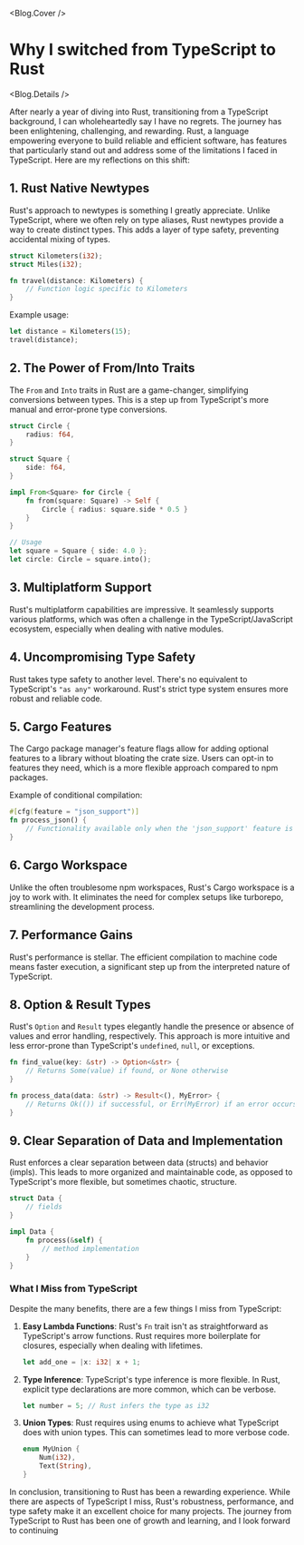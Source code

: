 
<Blog.Cover />

# Why I switched from TypeScript to Rust

<Blog.Details />

After nearly a year of diving into Rust, transitioning from a TypeScript background, I can wholeheartedly say I have no regrets. The journey has been enlightening, challenging, and rewarding. Rust, a language empowering everyone to build reliable and efficient software, has features that particularly stand out and address some of the limitations I faced in TypeScript. Here are my reflections on this shift:

## 1. Rust Native Newtypes

Rust's approach to newtypes is something I greatly appreciate. Unlike TypeScript, where we often rely on type aliases, Rust newtypes provide a way to create distinct types. This adds a layer of type safety, preventing accidental mixing of types.

```rust
struct Kilometers(i32);
struct Miles(i32);

fn travel(distance: Kilometers) {
    // Function logic specific to Kilometers
}
```

Example usage:

```rust
let distance = Kilometers(15);
travel(distance);
```

## 2. The Power of From/Into Traits

The `From` and `Into` traits in Rust are a game-changer, simplifying conversions between types. This is a step up from TypeScript's more manual and error-prone type conversions.

```rust
struct Circle {
    radius: f64,
}

struct Square {
    side: f64,
}

impl From<Square> for Circle {
    fn from(square: Square) -> Self {
        Circle { radius: square.side * 0.5 }
    }
}

// Usage
let square = Square { side: 4.0 };
let circle: Circle = square.into();
```

## 3. Multiplatform Support

Rust's multiplatform capabilities are impressive. It seamlessly supports various platforms, which was often a challenge in the TypeScript/JavaScript ecosystem, especially when dealing with native modules.

## 4. Uncompromising Type Safety

Rust takes type safety to another level. There's no equivalent to TypeScript's `"as any"` workaround. Rust's strict type system ensures more robust and reliable code.

## 5. Cargo Features

The Cargo package manager's feature flags allow for adding optional features to a library without bloating the crate size. Users can opt-in to features they need, which is a more flexible approach compared to npm packages.

Example of conditional compilation:

```rust
#[cfg(feature = "json_support")]
fn process_json() {
    // Functionality available only when the 'json_support' feature is enabled
}
```

## 6. Cargo Workspace

Unlike the often troublesome npm workspaces, Rust's Cargo workspace is a joy to work with. It eliminates the need for complex setups like turborepo, streamlining the development process.

## 7. Performance Gains

Rust's performance is stellar. The efficient compilation to machine code means faster execution, a significant step up from the interpreted nature of TypeScript.

## 8. Option & Result Types

Rust's `Option` and `Result` types elegantly handle the presence or absence of values and error handling, respectively. This approach is more intuitive and less error-prone than TypeScript's `undefined`, `null`, or exceptions.

```rust
fn find_value(key: &str) -> Option<&str> {
    // Returns Some(value) if found, or None otherwise
}

fn process_data(data: &str) -> Result<(), MyError> {
    // Returns Ok(()) if successful, or Err(MyError) if an error occurs
}
```

## 9. Clear Separation of Data and Implementation

Rust enforces a clear separation between data (structs) and behavior (impls). This leads to more organized and maintainable code, as opposed to TypeScript's more flexible, but sometimes chaotic, structure.

```rust
struct Data {
    // fields
}

impl Data {
    fn process(&self) {
        // method implementation
    }
}
```

### What I Miss from TypeScript

Despite the many benefits, there are a few things I miss from TypeScript:

1. **Easy Lambda Functions**: Rust's `Fn` trait isn't as straightforward as TypeScript's arrow functions. Rust requires more boilerplate for closures, especially when dealing with lifetimes.

   ```rust
   let add_one = |x: i32| x + 1;
   ```

2. **Type Inference**: TypeScript's type inference is more flexible. In Rust, explicit type declarations are more common, which can be verbose.

   ```rust
   let number = 5; // Rust infers the type as i32
   ```

3. **Union Types**: Rust requires using enums to achieve what TypeScript does with union types. This can sometimes lead to more verbose code.

   ```rust
   enum MyUnion {
       Num(i32),
       Text(String),
   }
   ```

In conclusion, transitioning to Rust has been a rewarding experience. While there are aspects of TypeScript I miss, Rust's robustness, performance, and type safety make it an excellent choice for many projects. The journey from TypeScript to Rust has been one of growth and learning, and I look forward to continuing

<Comments />

